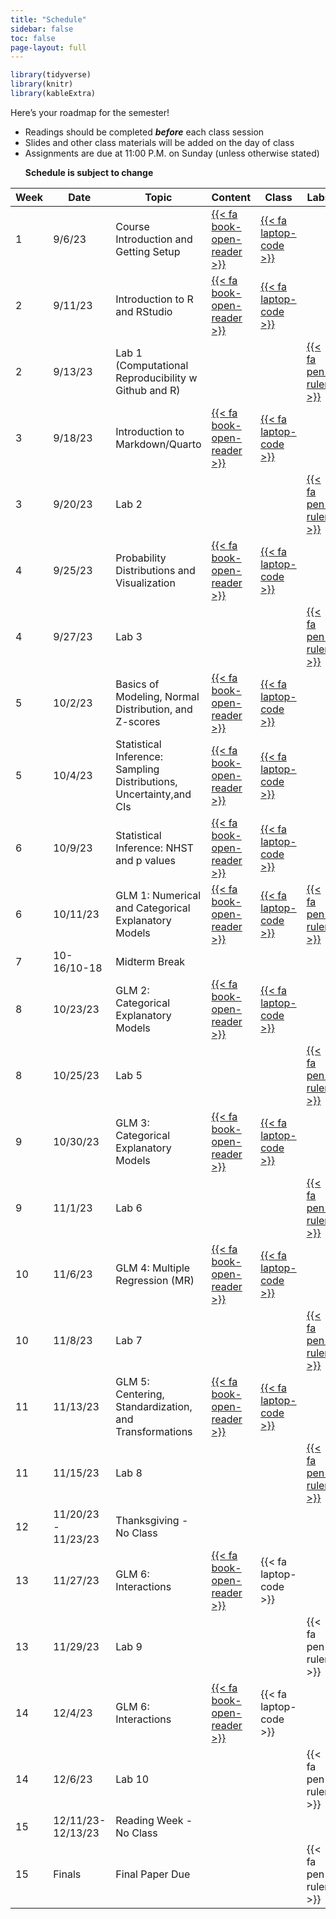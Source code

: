 ```yaml
---
title: "Schedule"
sidebar: false
toc: false
page-layout: full
---
```


```r
library(tidyverse)
library(knitr)
library(kableExtra)
```

::: schedule-page
Here's your roadmap for the semester!

<ul class="icon-list">

<li><i class="fas fa-book-reader"></i> Readings should be completed
***before*** each class session</li>

<li><i class="fas fa-laptop-code"></i> Slides and other class materials
will be added on the day of class</li>

<li><i class="fas fa-pen-ruler"></i> Assignments are due at 11:00 P.M.
on Sunday (unless otherwise stated)</li>

**Schedule is subject to change**

</ul>

| Week | Date | Topic | Content | Class | Labs |
|---|---|---|---|---|---|
| 1 | 9/6/23 | Course Introduction and Getting Setup | [{{< fa book-open-reader >}}](/schedule/01-week.qmd) | [{{< fa laptop-code >}}](/slides/01-Introduction/01-Introduction.html) |  |
| 2 | 9/11/23 | Introduction to R and RStudio | [{{< fa book-open-reader >}}](/schedule/02-week.qmd) | [{{< fa laptop-code >}}](/slides/02-R/Intro_R.html) |  |
| 2 | 9/13/23 | Lab 1 (Computational Reproducibility w Github and R) |  |  | [{{< fa pen-ruler >}}](/Labs/Lab1.qmd) |
| 3 | 9/18/23 | Introduction to Markdown/Quarto | [{{< fa book-open-reader >}}](/schedule/03-week.qmd) | [{{< fa laptop-code >}}](/slides/03-RMD-Quarto/03-markdown-quarto.html) |  |
| 3 | 9/20/23 | Lab 2 |  |  | [{{< fa pen-ruler >}}](/Labs/Lab2.qmd) |
| 4 | 9/25/23 | Probability Distributions and Visualization | [{{< fa book-open-reader >}}](/schedule/04-week.qmd) | [{{< fa laptop-code >}}](/slides/04-Prob-dist-viz/Prob_dist_viz.html) |  |
| 4 | 9/27/23 | Lab 3 |  |  | [{{< fa pen-ruler >}}](/Labs/Lab3.qmd) |
| 5 | 10/2/23 | Basics of Modeling, Normal Distribution, and Z-scores | [{{< fa book-open-reader >}}](/schedule/04b-week.qmd) | [{{< fa laptop-code >}}](/slides/05-Models_Normal_Z/05-Models-Monsters-Dis.html) |  |
| 5 | 10/4/23 | Statistical Inference: Sampling Distributions, Uncertainty,and  CIs | [{{< fa book-open-reader >}}](/schedule/05-week.qmd) | [{{< fa laptop-code >}}](/slides/06-Samp_Uncert/06-Samp_Uncert.html) |  |
| 6 | 10/9/23 | Statistical Inference: NHST and p values | [{{< fa book-open-reader >}}](/schedule/06a-week.qmd) | [{{< fa laptop-code >}}](/slides/07-NHST-ps/07-NHST-o.html) |  |
| 6 | 10/11/23 | GLM 1: Numerical and Categorical Explanatory Models  |[{{< fa book-open-reader >}}](/schedule/06-week.qmd)  |[{{< fa laptop-code >}}](/slides/08-Regression_1/08-Regression.html)  | [{{< fa pen-ruler >}}](/Labs/Lab4.qmd) |
| 7 | 10-16/10-18 | Midterm Break |  |  |  |
| 8 | 10/23/23 | GLM 2: Categorical Explanatory Models | [{{< fa book-open-reader >}}](/schedule/08-week.qmd) | [{{< fa laptop-code >}}](/slides/09-Cat-Reg/09-Cat-Pred.html) |  |
| 8 | 10/25/23 | Lab 5 |  |  | [{{< fa pen-ruler >}}](/Labs/Lab5.qmd) |
| 9 | 10/30/23 | GLM 3: Categorical Explanatory Models | [{{< fa book-open-reader >}}](/schedule/09-week.qmd) | [{{< fa laptop-code >}}](/slides/10-Effect_size_power/10-Effect_Size_Power.html) |  |
| 9 | 11/1/23 | Lab 6 |  |  | [{{< fa pen-ruler >}}](/Labs/Lab6.qmd) |
| 10 | 11/6/23 | GLM 4: Multiple Regression (MR) | [{{< fa book-open-reader >}}](/schedule/10-week.qmd) | [{{< fa laptop-code >}}](/slides/11-Multiple_Regression/Mul_Reg.html) |  |
| 10 | 11/8/23 | Lab 7 |  |  | [{{< fa pen-ruler >}}](/Labs/Lab7.qmd) |
| 11 | 11/13/23 | GLM 5: Centering, Standardization, and Transformations | [{{< fa book-open-reader >}}](/schedule/11-week.qmd) | [{{< fa laptop-code >}}](/slides/12-Transformations/12-Transformations.html) |  |
| 11 | 11/15/23 | Lab 8 |  |  | [{{< fa pen-ruler >}}](/Labs/Lab8.qmd) |
| 12 | 11/20/23 - 11/23/23 | Thanksgiving - No Class |  |  |  |
| 13 | 11/27/23 | GLM 6: Interactions | [{{< fa book-open-reader >}}](/schedule/13-week.qmd) | {{< fa laptop-code >}} |  |
| 13 | 11/29/23 | Lab 9 |  |  | {{< fa pen-ruler >}} |
| 14 | 12/4/23 | GLM 6: Interactions | [{{< fa book-open-reader >}}](/schedule/14-week.qmd) | {{< fa laptop-code >}} |  |
| 14 | 12/6/23 | Lab 10 |  |  | {{< fa pen-ruler >}} |
| 15 | 12/11/23-12/13/23 | Reading Week - No Class |  |  |  |
| 15 | Finals | Final Paper Due |  |  | {{< fa pen-ruler >}} |
:::
